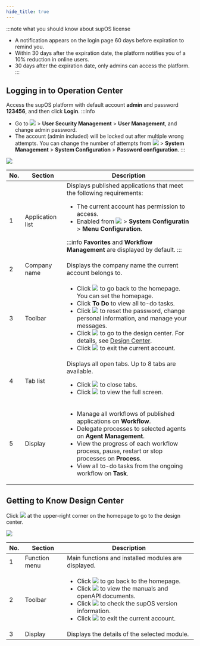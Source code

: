 ```yaml
---
hide_title: true
---
```


:::note what you should know about supOS license
- A notification appears on the login page 60 days before expiration to remind you.
- Within 30 days after the expiration date, the platform notifies you of a 10% reduction in online users.
- 30 days after the expiration date, only admins can access the platform.
:::

## Logging in to Operation Center 

Access the supOS platform with default account <strong>admin</strong> and password <strong>123456</strong>, and then click <strong>Login</strong>.
:::info
- Go to <img src="https://wordpressfreezonex.oss-accelerate.aliyuncs.com/platform/7.png" /> > **User Security Management** > **User Management**, and change admin password.
- The account (admin included) will be locked out after multiple wrong attempts. You can change the number of attempts from <img src="https://wordpressfreezonex.oss-accelerate.aliyuncs.com/platform/7.png" /> > <strong>System Management</strong> > <strong>System Configuration</strong> > <strong>Password configuration</strong>. 
:::

<img src="https://wordpressfreezonex.oss-accelerate.aliyuncs.com/4.2/supos/1.png"/>

<table>
<thead>
<tr>
<th>No.</th>
<th>Section</th>
<th>Description</th>
</tr>
</thead>
<tbody>
<tr>
<td>1</td>
<td>Application list</td>
<td>
Displays published applications that meet the following requirements:

- The current account has permission to access.
- Enabled from <img src="https://wordpressfreezonex.oss-accelerate.aliyuncs.com/platform/7.png" /> > **System Configuratin** > **Menu Configuration**.

:::info
**Favorites** and **Workflow Management** are displayed by default.
:::

</td>
</tr>
<tr>
<td>2</td>
<td>Company name</td>
<td>
Displays the company name the current account belongs to.
</td>
</tr>
<tr>
<td>3</td>
<td>Toolbar</td>
<td>
<ul>
<li>
Click <img src="https://wordpressfreezonex.oss-accelerate.aliyuncs.com/platform/5.png" /> to go back to the homepage. You can set the homepage.
</li>
<li>
Click <strong>To Do</strong> to view all to-do tasks.
</li>
<li>
Click <img src="https://wordpressfreezonex.oss-accelerate.aliyuncs.com/platform/6.png" /> to reset the password, change personal information, and manage your messages.
</li>
<li>
Click <img src="https://wordpressfreezonex.oss-accelerate.aliyuncs.com/platform/7.png" /> to go to the design center. For details, see <a href="#design-center">Design Center</a>.
</li>
<li>
Click <img src="https://wordpressfreezonex.oss-accelerate.aliyuncs.com/platform/8.png" /> to exit the current account.
</li>
</ul>
</td>
</tr>
<tr>
<td>4</td>
<td>Tab list</td>
<td>
Displays all open tabs. Up to 8 tabs are available.
<ul>
<li>
Click <img src="https://wordpressfreezonex.oss-accelerate.aliyuncs.com/platform/9.png" /> to close tabs.
</li>
<li>
Click <img src="https://wordpressfreezonex.oss-accelerate.aliyuncs.com/platform/11.png" /> to view the full screen.
</li>
</ul>
</td>
</tr>
<tr>
<td>5</td>
<td>Display</td>
<td>
<ul>
<li>
Manage all workflows of published applications on <strong>Workflow</strong>.
</li>
<li>
Delegate processes to selected agents on <strong>Agent Management</strong>.
</li>
<li>
View the progress of each workflow process, pause, restart or stop processes on <strong>Process</strong>.
</li>
<li>
View all to-do tasks from the ongoing workflow on <strong>Task</strong>.
<span id="design-center"></span>
</li>
</ul>
</td>
</tr>
</tbody>
</table>

## Getting to Know Design Center

Click <img src="https://wordpressfreezonex.oss-accelerate.aliyuncs.com/platform/7.png" /> at the upper-right corner on the homepage to go to the design center.

<img src="https://wordpressfreezonex.oss-accelerate.aliyuncs.com/4.2/supos/2.png" />

<table>
  <thead>
    <tr>
    <th>No.</th>
      <th>Section</th>
      <th>Description</th>
    </tr>
  </thead>
  <tbody>
    <tr>
    <td>1</td>
      <td>Function menu</td>
      <td>
      Main functions and installed modules are displayed.
      </td>
    </tr>
    <tr>
    <td>2</td>
      <td>Toolbar</td>
      <td>
        <ul>
          <li>
            Click <img src="https://wordpressfreezonex.oss-accelerate.aliyuncs.com/platform/5.png" /> to go back to the homepage.
          </li>
          <li>
            Click <img src="https://wordpressfreezonex.oss-accelerate.aliyuncs.com/4.2/supos/3.png" /> to view the manuals and openAPI documents.
          </li>
          <li>
            Click <img src="https://wordpressfreezonex.oss-accelerate.aliyuncs.com/platform/6.png" /> to check the supOS version information.
          </li>
          <li>
            Click <img src="https://wordpressfreezonex.oss-accelerate.aliyuncs.com/platform/8.png" /> to exit the current account.
          </li>
        </ul>
      </td>
    </tr>
    <tr>
    <td>3</td>
      <td>Display</td>
      <td>
        Displays the details of the selected module.
      </td>
    </tr>
  </tbody>
</table>


